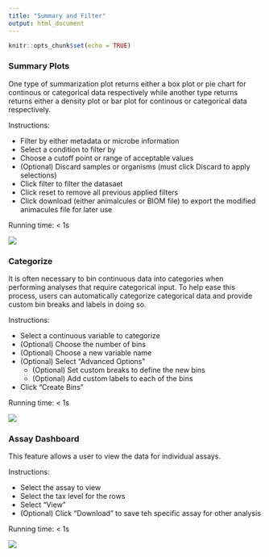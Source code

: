```yaml
---
title: "Summary and Filter"
output: html_document
---
```


```r
knitr::opts_chunk$set(echo = TRUE)
```

### Summary Plots

One type of summarization plot returns either a box plot or pie chart for continous or categorical data respectively while another type returns returns either a density plot or bar plot for continous or categorical data respectively.

Instructions:

* Filter by either metadata or microbe information
* Select a condition to filter by
* Choose a cutoff point or range of acceptable values
* (Optional) Discard samples or organisms (must click Discard to apply selections)
* Click filter to filter the datasaet
* Click reset to remove all previous applied filters
* Click download (either animalcules or BIOM file) to export the modified animacules file for later use

Running time: < 1s

![](https://github.com/wejlab/animalcules-docs/blob/master/images/fig_042.png?raw=true)

### Categorize

It is often necessary to bin continuous data into categories when performing analyses that require categorical input. To help ease this process, users can automatically categorize categorical data and provide custom bin breaks and labels in doing so.

Instructions:

* Select a continuous variable to categorize
* (Optional) Choose the number of bins
* (Optional) Choose a new variable name
* (Optional) Select "Advanced Options"
    * (Optional) Set custom breaks to define the new bins
    * (Optional) Add custom labels to each of the bins
* Click "Create Bins"

Running time: < 1s

![](https://github.com/wejlab/animalcules-docs/blob/master/images/fig_043.png?raw=true)

### Assay Dashboard

This feature allows a user to view the data for individual assays. 

Instructions:

* Select the assay to view
* Select the tax level for the rows
* Select "View"
* (Optional) Click "Download" to save teh specific assay for other analysis

Running time: < 1s

![](https://github.com/wejlab/animalcules-docs/blob/master/images/assay_dashboard.png?raw=true)

